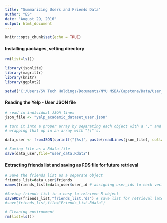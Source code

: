 ---
title: "Summarizing Users and Friends Data"
author: "ES"
date: "August 29, 2016"
output: html_document
---

```{r setup, include=FALSE}
knitr::opts_chunk$set(echo = TRUE)
```

#### Installing packages, setting directory

```{r, echo=FALSE}
rm(list=ls())

library(jsonlite)
library(magrittr)
library(knitr)
library(ggplot2)

setwd("C:/Users/SV Tech Holdings/Documents/NYU MSBA/Capstone/Data/User_Data")

```

#### Reading the Yelp - User JSON file

```{r users, echo=FALSE,eval=FALSE}
# read in individual JSON lines
json_file <- "yelp_academic_dataset_user.json"

# turn it into a proper array by separating each object with a "," and
# wrapping that up in an array with "[]"'s.

data_user <- fromJSON(sprintf("[%s]", paste(readLines(json_file), collapse=","))) # flattening and reading into dataframe, takes a long time

# Saving file as a Rdata file
save(data_user,file="user_data.Rdata")

```

#### Extracting friends list and saving as RDS file for future retrieval

```{r echo=FALSE,eval=FALSE}
# Save the friends list as a separate object
friends_list=data_user$friends
names(friends_list)=data_user$user_id # assigning user_ids to each vector in list

#Saving friends list in a easy to retrieve R object 
saveRDS(friends_list,"friends_list.rds") # save list for retrieval later with readRDS()
#save(friends_list,file="Friends_List.Rdata")

# Cleaning environment
rm(list=ls())
```
